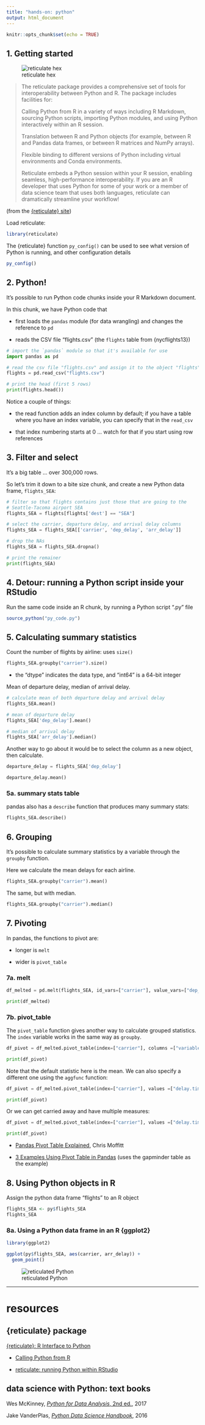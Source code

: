 ```yaml
---
title: "hands-on: python"
output: html_document
---
```


```r
knitr::opts_chunk$set(echo = TRUE)
```

## 1. Getting started

![reticulate hex](reticulate-735.jpg)

> 
> The reticulate package provides a comprehensive set of tools for interoperability between Python and R. The package includes facilities for:
> 
> Calling Python from R in a variety of ways including R Markdown, sourcing Python scripts, importing Python modules, and using Python interactively within an R session.
> 
> Translation between R and Python objects (for example, between R and Pandas data frames, or between R matrices and NumPy arrays).
> 
> Flexible binding to different versions of Python including virtual environments and Conda environments.
> 
> Reticulate embeds a Python session within your R session, enabling seamless, high-performance interoperability. If you are an R developer that uses Python for some of your work or a member of data science team that uses both languages, reticulate can dramatically streamline your workflow!

(from the [{reticulate} site](https://rstudio.github.io/reticulate/))


Load reticulate:

```r
library(reticulate)

```


The {reticulate} function `py_config()` can be used to see what version of Python is running, and other configuration details

```r
py_config()

```


## 2. Python!

It's possible to run Python code chunks inside your R Markdown document. 

In this chunk, we have Python code that 

* first loads the `pandas` module (for data wrangling) and changes the reference to `pd`

* reads the CSV file "flights.csv" (the `flights` table from {nycflights13})

```python
# import the `pandas` module so that it's available for use
import pandas as pd

# read the csv file "flights.csv" and assign it to the object "flights"
flights = pd.read_csv("flights.csv")

# print the head (first 5 rows)
print(flights.head())

```

Notice a couple of things:

* the read function adds an index column by default; if you have a table where you have an index variable, you can specify that in the `read_csv`

* that index numbering starts at 0 ... watch for that if you start using row references 


## 3. Filter and select

It's a big table ... over 300,000 rows.


So let's trim it down to a bite size chunk, and create a new Python data frame, `flights_SEA`:

```python

# filter so that flights contains just those that are going to the 
# Seattle-Tacoma airport SEA
flights_SEA = flights[flights['dest'] == "SEA"]

# select the carrier, departure delay, and arrival delay columns
flights_SEA = flights_SEA[['carrier', 'dep_delay', 'arr_delay']]

# drop the NAs
flights_SEA = flights_SEA.dropna()

# print the remainer
print(flights_SEA)

```


## 4. Detour: running a Python script inside your RStudio

Run the same code inside an R chunk, by running a Python script ".py" file

```r

source_python("py_code.py")

```







## 5. Calculating summary statistics

Count the number of flights by airline: uses `size()`

```python
flights_SEA.groupby("carrier").size()

```
* the "dtype" indicates the data type, and "int64" is a 64-bit integer


Mean of departure delay, median of arrival delay.


```python
# calculate mean of both departure delay and arrival delay
flights_SEA.mean()

# mean of departure delay
flights_SEA['dep_delay'].mean()

# median of arrival delay
flights_SEA['arr_delay'].median()

```


Another way to go about it would be to select the column as a new object, then calculate.

```python

departure_delay = flights_SEA['dep_delay']

departure_delay.mean()

```


### 5a. summary stats table

pandas also has a `describe` function that produces many summary stats:

```python

flights_SEA.describe()

```


## 6. Grouping

It's possible to calculate summary statistics by a variable through the `groupby` function.

Here we calculate the mean delays for each airline.

```python

flights_SEA.groupby("carrier").mean()

```


The same, but with median.


```python

flights_SEA.groupby("carrier").median()

```


## 7. Pivoting

In pandas, the functions to pivot are:

* longer is `melt`

* wider is `pivot_table`


### 7a. melt


```python

df_melted = pd.melt(flights_SEA, id_vars=["carrier"], value_vars=["dep_delay", "arr_delay"], value_name="delay.time")

print(df_melted)

```




### 7b. pivot_table

The `pivot_table` function gives another way to calculate grouped statistics. The `index` variable works in the same way as `groupby`.

```python

df_pivot = df_melted.pivot_table(index=["carrier"], columns =["variable"], values =["delay.time"])

print(df_pivot)


```


Note that the default statistic here is the mean. We can also specify a different one using the `aggfunc` function:

```python

df_pivot = df_melted.pivot_table(index=["carrier"], values =["delay.time"], columns =["variable"], aggfunc='median')

print(df_pivot)


```

Or we can get carried away and have multiple measures:

```python

df_pivot = df_melted.pivot_table(index=["carrier"], values =["delay.time"], columns =["variable"], aggfunc=['mean', 'median'])

print(df_pivot)


```


* [Pandas Pivot Table Explained](https://pbpython.com/pandas-pivot-table-explained.html), Chris Moffitt

* [3 Examples Using Pivot Table in Pandas](https://cmdlinetips.com/2018/12/pivot-table-in-python-pandas/) (uses the gapminder table as the example)


## 8. Using Python objects in R

Assign the python data frame "flights" to an R object

```r

flights_SEA <- py$flights_SEA
flights_SEA
```



### 8a. Using a Python data frame in an R {ggplot2} 



```r

library(ggplot2)

ggplot(py$flights_SEA, aes(carrier, arr_delay)) +
  geom_point()

```



![reticulated Python](reticulated_python.png)

---

# resources

## {reticulate} package

[{reticulate}: R Interface to Python](https://rstudio.github.io/reticulate/)

* [Calling Python from R](https://rstudio.github.io/reticulate/articles/calling_python.html)

* [reticulate: running Python within RStudio](https://teachdatascience.com/reticulate/)


## data science with Python: text books

Wes McKinney, [_Python for Data Analysis_, 2nd ed.](https://wesmckinney.com/pages/book.html), 2017

Jake VanderPlas, [_Python Data Science Handbook_](http://shop.oreilly.com/product/0636920034919.do), 2016


